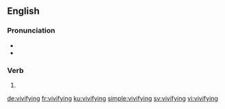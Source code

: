 ==English==

===Pronunciation===
* {{IPA|/ˈvɪvɪfʌɪŋ/|lang=en}}
* {{hyphenation|viv|ify|ing|lang=en}}
===Verb===
{{head|en|present participle}}

# {{present participle of|vivify|lang=en|nocat=1}}

[[de:vivifying]]
[[fr:vivifying]]
[[ku:vivifying]]
[[simple:vivifying]]
[[sv:vivifying]]
[[vi:vivifying]]